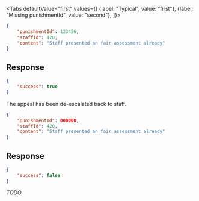 <Tabs
    defaultValue="first"
    values={[
        {label: "Typical", value: "first"},
        {label: "Missing punishmentId", value: "second"},
    ]}>
<TabItem value="first">

```json
{
    "punishmentId": 123456,
    "staffId": 420,
    "content": "Staff presented an fair assessment already"
}
```

## Response

```json
{
    "success": true
}
```

The appeal has been de-escalated back to staff.

</TabItem>
<TabItem value="second">

```json
{
    "punishmentId": 000000,
    "staffId": 420,
    "content": "Staff presented an fair assessment already"
}
```

## Response

```json
{
    "success": false
}
```

*TODO*

</TabItem>
</Tabs>
